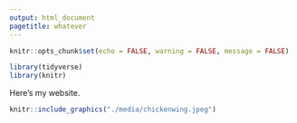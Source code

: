 ```yaml
---
output: html_document
pagetitle: whatever
---
```


```r
knitr::opts_chunk$set(echo = FALSE, warning = FALSE, message = FALSE)

library(tidyverse)
library(knitr)

```

Here's my website.

```r

knitr::include_graphics("./media/chickenwing.jpeg")

```

